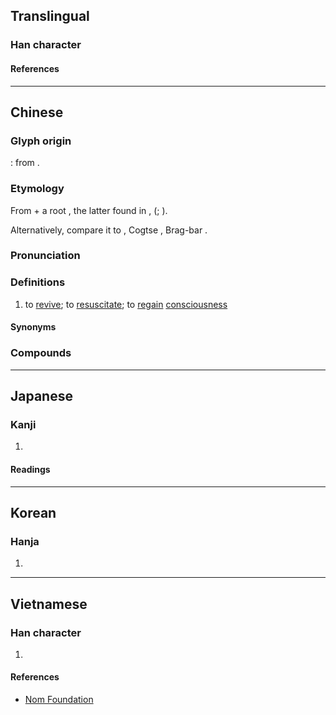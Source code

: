 {{also|更生|苏}}
{{character info}}
==Translingual==

===Han character===
{{Han char|rn=100|rad=生|as=07|sn=12|four=15501|canj=MKHQM|ids=⿺更生}}

====References====
{{Han ref|kx=0755.150|dkj=21691|dj=1165.130|hdz=42578.030|uh=7526}}

----

==Chinese==
{{zh-forms|s=苏|t2=蘇|alt=穌,蘓,𤯳}}

===Glyph origin===
{{liushu|ic}}: from {{zh-l|*更生|to be reborn}}.

===Etymology===
From {{m|und|*s-||causative prefix}} + a root {{m|und|**ŋˤa}}, the latter found in {{och-l|寤|tr=*ŋˤa-s|to awake}}, {{och-l|悟|tr=*ŋˤa-s|to awake; to realize}} ({{zh-ref|Baxter and Sagart, 2014}}; {{zh-ref|Schuessler, 2007}}).

Alternatively, {{zh-ref|Zhang, Jacques, and Lai (2019)}} compare it to {{cog|sit-jap|sŋa||to come to oneself}}, Cogtse {{cog|sit-sit|tr=kə-mə-sŋâr|t=to feel cold}}, Brag-bar {{cog|sit-sit|tr=kə-mə-sŋiɛ̂r|t=to come to oneself}}.

===Pronunciation===
{{zh-pron
|m=sū
|m-s=su1
|c=sou1
|c-t=lhu1
|g=su1
|h=pfs=sû;gd=si1
|j=su1
|mb=sú
|md=sŭ
|mn=so͘
|mn-t=sou1
|w=1su
|x=sou1
|mc=y
|oc=y
|cat=v
}}

===Definitions===
{{zh-hanzi}}

# {{lb|zh|literary}} to [[revive]]; to [[resuscitate]]; to [[regain]] [[consciousness]]

====Synonyms====
{{zh-syn-saurus|復活}}

===Compounds===
{{zh-der|心肺復甦|心肺復甦術|復甦期|復甦|死而復甦|甦醒}}

----

==Japanese==

===Kanji===
{{ja-kanji|grade=|rs=生07}}

# {{rfdef|ja|sort=生07}}

====Readings====
{{ja-readings
|goon=す
|kanon=そ
|kun=よみがえ-る<よみがへ-る
|nanori=やす
}}

----

==Korean==

===Hanja===
{{ko-hanja|소}}

# {{rfdef|ko|sort=生07}}

----

==Vietnamese==

===Han character===
{{vi-readings|rs=生07|reading=tô}}

# {{rfdef|vi|sort=生07}}

====References====
* [http://nomfoundation.org/common/nom_details.php?codepoint=7526 Nom Foundation]